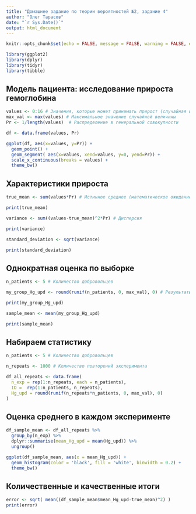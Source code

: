 ```yaml
---
title: "Домашнее задание по теории вероятностей №2, задание 4"
author: "Олег Тарасов"
date: "`r Sys.Date()`"
output: html_document
---
```


```r
knitr::opts_chunk$set(echo = FALSE, message = FALSE, warning = FALSE, error = FALSE, fig.width=14, fig.height=10)

library(ggplot2)
library(dplyr)
library(tidyr)
library(tibble)

```

## Модель пациента: исследование прироста гемоглобина

```r

values <- 0:16 # Значения, которые может принимать прирост (случайная величина)
max_val <- max(values) # Максимальное значение случайной величины
Pr <- 1/length(values)  # Распределение в генеральной совокупности

df <- data.frame(values, Pr)

ggplot(df, aes(x=values, y=Pr)) +
  geom_point() + 
  geom_segment( aes(x=values, xend=values, y=0, yend=Pr)) +
  scale_x_continuous(breaks = values) +
  theme_bw()

```
## Характеристики прироста

```r

true_mean <- sum(values*Pr) # Истинное среднее (математическое ожидание)

print(true_mean)

variance <- sum((values-true_mean)^2*Pr) # Дисперсия

print(variance)

standard_deviation <- sqrt(variance)

print(standard_deviation)

```
## Однократная оценка по выборке

```r

n_patients <- 5 # Количество добровольцев 

my_group_Hg_upd <- round(runif(n_patients, 0, max_val), 0) # Результаты добровольцев

print(my_group_Hg_upd)

sample_mean <- mean(my_group_Hg_upd)

print(sample_mean)

```

## Набираем статистику

```r

n_patients <- 5 # Количество добровольцев 

n_repeats <- 1000 # Количество повторений эксперимента

df_all_repeats <- data.frame(
  n_exp = rep(1:n_repeats, each = n_patients),
  ID =  rep(1:n_patients, n_repeats),
  Hg_upd = round(runif(n_repeats*n_patients, 0, max_val), 0)
)

```

## Оценка среднего в каждом эксперименте

```r

df_sample_mean <- df_all_repeats %>% 
  group_by(n_exp) %>% 
  dplyr::summarise(mean_Hg_upd = mean(Hg_upd)) %>% 
  ungroup()

ggplot(df_sample_mean, aes(x = mean_Hg_upd)) +
  geom_histogram(color = 'black', fill = 'white', binwidth = 0.2) +
  theme_bw()

```

## Количественные и качественные итоги

```r

error <- sqrt( mean((df_sample_mean$mean_Hg_upd-true_mean)^2) )
print(error)

```